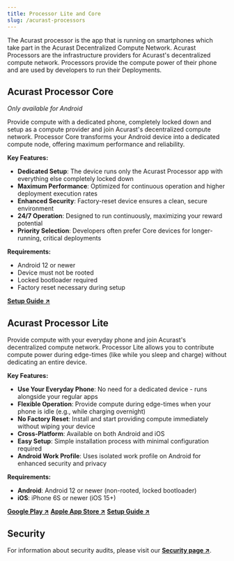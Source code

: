 ```yaml
---
title: Processor Lite and Core
slug: /acurast-processors
---
```



The Acurast processor is the app that is running on smartphones which take part in the Acurast Decentralized Compute Network. Acurast Processors are the infrastructure providers for Acurast's decentralized compute network. Processors provide the compute power of their phone and are used by developers to run their Deployments.

## Acurast Processor Core

_Only available for Android_

Provide compute with a dedicated phone, completely locked down and setup as a compute provider and join Acurast's decentralized compute network. Processor Core transforms your Android device into a dedicated compute node, offering maximum performance and reliability.

**Key Features:**
- **Dedicated Setup**: The device runs only the Acurast Processor app with everything else completely locked down
- **Maximum Performance**: Optimized for continuous operation and higher deployment execution rates
- **Enhanced Security**: Factory-reset device ensures a clean, secure environment
- **24/7 Operation**: Designed to run continuously, maximizing your reward potential
- **Priority Selection**: Developers often prefer Core devices for longer-running, critical deployments

**Requirements:**
- Android 12 or newer
- Device must not be rooted
- Locked bootloader required
- Factory reset necessary during setup

**[Setup Guide ↗](/processors/become-compute-provider#step-4-install-and-setup)**

## Acurast Processor Lite

Provide compute with your everyday phone and join Acurast's decentralized compute network. Processor Lite allows you to contribute compute power during edge-times (like while you sleep and charge) without dedicating an entire device.

**Key Features:**
- **Use Your Everyday Phone**: No need for a dedicated device - runs alongside your regular apps
- **Flexible Operation**: Provide compute during edge-times when your phone is idle (e.g., while charging overnight)
- **No Factory Reset**: Install and start providing compute immediately without wiping your device
- **Cross-Platform**: Available on both Android and iOS
- **Easy Setup**: Simple installation process with minimal configuration required
- **Android Work Profile**: Uses isolated work profile on Android for enhanced security and privacy

**Requirements:**
- **Android**: Android 12 or newer (non-rooted, locked bootloader)
- **iOS**: iPhone 6S or newer (iOS 15+)

**[Google Play ↗](https://play.google.com/store/apps/details?id=com.acurast.attested.executor.sbs.canary)**
**[Apple App Store ↗](https://apps.apple.com/us/app/acurast-processor/id6517361921)**
**[Setup Guide ↗](/processors/become-compute-provider#step-4-install-and-setup)**

## Security

For information about security audits, please visit our **[Security page ↗](/security)**.
